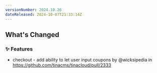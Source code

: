 ```yaml
---
versionNumber: 2024.10.26
dateReleased: 2024-10-07T21:33:14Z
---
```


<!-- Release notes generated using configuration in .github/release.yml at main -->

## What's Changed
### ✨ Features
* checkout - add ability to let user input coupons by @wicksipedia in https://github.com/tinacms/tinacloud/pull/2333



